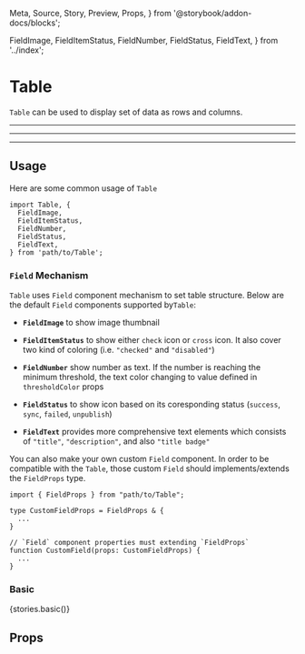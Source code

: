  Meta,
  Source,
  Story,
  Preview,
  Props,
} from '@storybook/addon-docs/blocks';

  FieldImage,
  FieldItemStatus,
  FieldNumber,
  FieldStatus,
  FieldText,
} from '../index';


<Meta
  component={Table}
  id="Components|Table"
  title="Components|Table"
/>

# Table

`Table` can be used to display set of data as rows and columns.

---

---

---

## Usage

Here are some common usage of `Table`

```tsx
import Table, {
  FieldImage,
  FieldItemStatus,
  FieldNumber,
  FieldStatus,
  FieldText,
} from 'path/to/Table';
```

### `Field` Mechanism

`Table` uses `Field` component mechanism to set table structure.
Below are the default `Field` components supported by`Table`:

- **`FieldImage`** to show image thumbnail

  <Props of={FieldImage} />

- **`FieldItemStatus`** to show either `check` icon or `cross` icon. It also cover two kind of coloring (i.e. `"checked"` and `"disabled"`)

  <Props of={FieldItemStatus} />

- **`FieldNumber`** show number as text. If the number is reaching the minimum threshold, the text color changing to value defined in `thresholdColor` props

  <Props of={FieldNumber} />

- **`FieldStatus`** to show icon based on its coresponding status (`success`, `sync`, `failed`, `unpublish`)

  <Props of={FieldStatus} />

- **`FieldText`** provides more comprehensive text elements which consists of `"title"`, `"description"`, and also `"title badge"`

  <Props of={FieldText} />

You can also make your own custom `Field` component. In order to be compatible with the `Table`, those custom `Field` should implements/extends the `FieldProps` type.

```tsx
import { FieldProps } from "path/to/Table";

type CustomFieldProps = FieldProps & {
  ...
}

// `Field` component properties must extending `FieldProps`
function CustomField(props: CustomFieldProps) {
  ...
}
```

### Basic

<Preview mdxSource={stories.basicCode}>
  <Story name="basic">{stories.basic()}</Story>
</Preview>

## Props

<Props of={ShadowTable} exclude="classes" />
